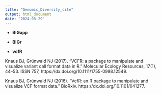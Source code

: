 ```yaml
---
title: "Genomic_Diversity_cite"
output: html_document
date: "2024-08-29"
---
```


* **BIGapp**

* **BIGr**

* **vcfR**

Knaus BJ, Grünwald NJ (2017). “VCFR: a package to manipulate and visualize variant call format data in R.” Molecular Ecology Resources, 17(1), 44–53. ISSN 757, https://dx.doi.org/10.1111/1755-0998.12549.

Knaus BJ, Grünwald NJ (2016). “VcfR: an R package to manipulate and visualize VCF format data.” BioRxiv. https://dx.doi.org/10.1101/041277.
